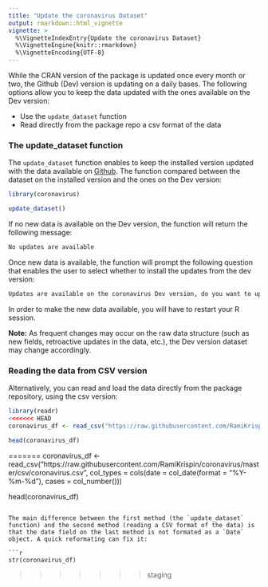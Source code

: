 ```yaml
---
title: "Update the coronavirus Dataset"
output: rmarkdown::html_vignette
vignette: >
  %\VignetteIndexEntry{Update the coronavirus Dataset}
  %\VignetteEngine{knitr::rmarkdown}
  %\VignetteEncoding{UTF-8}
---
```


While the CRAN version of the package is updated once every month or two, the Github (Dev) version is updating on a daily bases. The following options allow you to keep the data updated with the ones available on the Dev version:

* Use the `update_dataset` function
* Read directly from the package repo a csv format of the data

### The update_dataset function

The `update_dataset` function enables to keep the installed version updated with the data available on [Github](https://github.com/RamiKrispin/coronavirus). The function compared between the dataset on the installed version and the ones on the Dev version:

``` r 
library(coronavirus)

update_dataset()
```

If no new data is available on the Dev version, the function will return the following message:

``` r
No updates are available
```

Once new data is available, the function will prompt the following question that enables the user to select whether to install the updates from the dev version:

``` r
Updates are available on the coronavirus Dev version, do you want to update? n/Y
```

In order to make the new data available, you will have to restart your R session.

**Note:** As frequent changes may occur on the raw data structure (such as new fields, retroactive updates in the data, etc.), the Dev version dataset may change accordingly. 


### Reading the data from CSV version

Alternatively, you can read and load the data directly from the package repository, using the csv version:

```r
library(readr)
<<<<<<< HEAD
coronavirus_df <- read_csv("https://raw.githubusercontent.com/RamiKrispin/coronavirus/master/csv/coronavirus.csv")

head(coronavirus_df)
```
=======
coronavirus_df <- read_csv("https://raw.githubusercontent.com/RamiKrispin/coronavirus/master/csv/coronavirus.csv", 
    col_types = cols(date = col_date(format = "%Y-%m-%d"), 
        cases = col_number()))

head(coronavirus_df)
```

The main difference between the first method (the `update_dataset` function) and the second method (reading a CSV format of the data) is that the date field on the last method is not formated as a `Date` object. A quick reformating can fix it:

```r
str(coronavirus_df)
```


>>>>>>> staging
